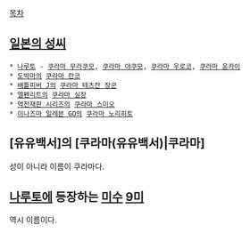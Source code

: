 

[[목차]]

== [[일본의 성씨]] ==
 * [[나루토]] - [[쿠라마 무라쿠모]], [[쿠라마 야쿠모]], [[쿠라마 우로코]], [[쿠라마 운카이]]
 * [[도박마]]의 [[쿠라마 란코]]
 * [[배틀피버 J]]의 [[쿠라마 테츠잔 장군]]
 * [[엘펜리트]]의 [[쿠라마 실장]]
 * [[역전재판 시리즈]]의 [[쿠라마 스미오]]
 * [[이나즈마 일레븐 GO]]의 [[쿠라마 노리히토]]
== [유유백서]의 [쿠라마(유유백서)|쿠라마] ==
성이 아니라 이름이 쿠라마다.
== [[나루토]]에 등장하는 [[미수]] [[쿠라마(나루토)|9미]] ==
역시 이름이다.
